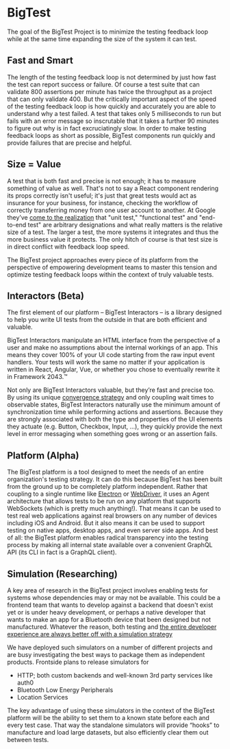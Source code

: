 # BigTest

The goal of the BigTest Project is to minimize the testing feedback loop while at the same time expanding the size of the system it can test.

## Fast and Smart

The length of the testing feedback loop is not determined by just how fast the test can report success or failure. Of course a test suite that can validate 800 assertions per minute has twice the throughput as a project that can only validate 400. But the critically important aspect of the speed of the testing feedback loop is how quickly and accurately you are able to understand why a test failed. A test that takes only 5 milliseconds to run but fails with an error message so inscrutable that it takes a further 90 minutes to figure out why is in fact excruciatingly slow. In order to make testing feedback loops as short as possible, BigTest components run quickly and provide failures that are precise and helpful.

## Size = Value

A test that is both fast and precise is not enough; it has to measure something of value as well. That's not to say a React component rendering its props correctly isn't useful; it's just that great tests would act as insurance for your business, for instance, checking the workflow of correctly transferring money from one user account to another. At Google they’ve [come to the realization][5] that "unit test," "functional test" and "end-to-end test" are arbitrary designations and what really matters is the relative size of a test. The larger a test, the more systems it integrates and thus the more business value it protects. The only hitch of course is that test size is in direct conflict with feedback loop speed.

The BigTest project approaches every piece of its platform from the perspective of empowering development teams to master this tension and optimize testing feedback loops within the context of truly valuable tests.

## Interactors (Beta)

The first element of our platform – BigTest Interactors – is a library designed to help you write UI tests from the outside in that are both efficient and valuable.

BigTest Interactors manipulate an HTML interface from the perspective of a user and make no assumptions about the internal workings of an app. This means they cover 100% of your UI code starting from the raw input event handlers. Your tests will work the same no matter if your application is written in React, Angular, Vue, or whether you chose to eventually rewrite it in Framework 2043.™

Not only are BigTest Interactors valuable, but they’re fast and precise too. By using its unique [convergence strategy][1] and only coupling wait times to observable states, BigTest Interactors naturally use the minimum amount of synchronization time while performing actions and assertions. Because they are strongly associated with both the type and properties of the UI elements they actuate (e.g. Button, Checkbox, Input, ...), they quickly provide the next level in error messaging when something goes wrong or an assertion fails.

## Platform (Alpha)

The BigTest platform is a tool designed to meet the needs of an entire organization's testing strategy. It can do this because BigTest has been built from the ground up to be completely platform independent. Rather that coupling to a single runtime like [Electron][2] or [WebDriver][3], it uses an Agent architecture that allows tests to be run on any platform that supports WebSockets (which is pretty much anything!). That means it can be used to test real web applications against real browsers on any number of devices including iOS and Android. But it also means it can be used to support testing on native apps, desktop apps, and even server side apps. And best of all: the BigTest platform enables radical transparency into the testing process by making all internal state available over a convenient GraphQL API (its CLI in fact is a GraphQL client).


## Simulation (Researching)
A key area of research in the BigTest project involves enabling tests for systems whose dependencies may or may not be available. This could be a frontend team that wants to develop against a backend that doesn't exist yet or is under heavy development, or perhaps a native developer that wants to make an app for a Bluetooth device that been designed but not manufactured. Whatever the reason, both testing and [the entire developer experience are always better off with a simulation strategy][4]

We have deployed such simulators on a number of different projects and are busy investigating the best ways to package them as independent products. Frontside plans to release simulators for

- HTTP; both custom backends and well-known 3rd party services like auth0
- Bluetooth Low Energy Peripherals
- Location Services

The key advantage of using these simulators in the context of the BigTest platform will be the ability to set them to a known state before each and every test case. That way the standalone simulators will provide “hooks” to manufacture and load large datasets, but also efficiently clear them out between tests.

[1]: https://frontside.com/blog/2020-07-16-the-lesson-of-bigtest-interactors/#the-convergence-strategy
[2]: https://www.electronjs.org
[3]: https://www.w3.org/TR/webdriver/
[4]: https://frontside.com/blog/2020-07-29-decoupling-teams-through-simulation/
[5]: https://testing.googleblog.com/2010/12/test-sizes.html



<SubscribeForm highlight={true} embedded={true} />
